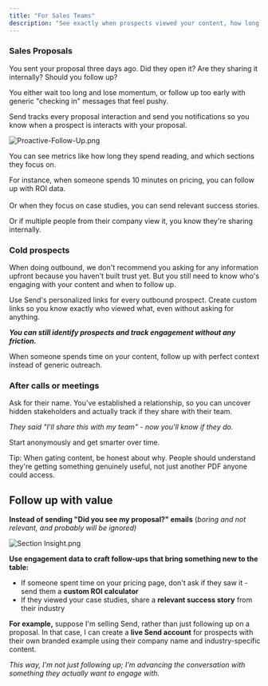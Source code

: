 ```yaml
---
title: "For Sales Teams"
description: "See exactly when prospects viewed your content, how long they stayed, and if they shared it with their team"
---
```


### **Sales Proposals**

You sent your proposal three days ago. Did they open it? Are they sharing it internally? Should you follow up?

You either wait too long and lose momentum, or follow up too early with generic "checking in" messages that feel pushy.

Send tracks every proposal interaction and send you notifications so you know when a prospect is interacts with your proposal.

![Proactive-Follow-Up.png](/images/Proactive-Follow-Up.png)

You can see metrics like how long they spend reading, and which sections they focus on.

For instance, when someone spends 10 minutes on pricing, you can follow up with ROI data. \
\
Or when they focus on case studies, you can send relevant success stories.

Or if multiple people from their company view it, you know they're sharing internally.

### **Cold prospects**

When doing outbound, we don't recommend you asking for any information upfront because you haven't built trust yet. But you still need to know who's engaging with your content and when to follow up.

Use Send's personalized links for every outbound prospect. Create custom links so you know exactly who viewed what, even without asking for anything.

**_You can still identify prospects and track engagement without any friction._**

<Card title="How to use custom links" icon="sparkles" horizontal={false} href="https://paage.mintlify.app/Send101/links" img="/images/Personalized-link-Dashboard.png">
  
</Card>

When someone spends time on your content, follow up with perfect context instead of generic outreach.

### **After calls or meetings**

Ask for their name. You've established a relationship, so you can uncover hidden stakeholders and actually track if they share with their team.

_They said "I'll share this with my team" - now you'll know if they do._

Start anonymously and get smarter over time.

<Tip>
  Tip: When gating content, be honest about why. People should understand they're getting something genuinely useful, not just another PDF anyone could access.
</Tip>

## Follow up with value

**Instead of sending "Did you see my proposal?" emails** (_boring and not relevant, and probably will be ignored)_

![Section Insight.png](/images/SectionInsight.png)

**Use engagement data to craft follow-ups that bring something new to the table:**

- If someone spent time on your pricing page, don't ask if they saw it - send them a **custom ROI calculator**
- If they viewed your case studies, share a **relevant success story** from their industry

**For example,** suppose I'm selling Send, rather than just following up on a proposal. In that case, I can create a **live Send account** for prospects with their own branded example using their company name and industry-specific content.

_This way, I'm not just following up; I'm advancing the conversation with something they actually want to engage with._